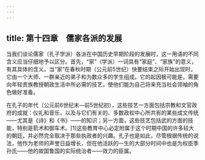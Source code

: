 ```yaml
---
---
---
```

title: 第十四章　儒家各派的发展
---



当我们谈论儒家（孔子学派）各派在中国历史早期阶段的发展时，这一用语的不同含义应当仔细地予以区分。首先，“家”（学派）一词具有“家庭”、“家族”的意义，有其具体的含义。当“家”在春秋时期（公元前5世纪）快要结束之际开始出现时，它由一个大师、一群亲近的弟子和为数众多的学生组成。它的起因极可能是，需要向年轻贵族教授朝政生活中所必需的技艺，使他们能为自己将来充当社会领袖的角色做好准备。

在孔子的年代（公元前6世纪末—前5世纪初），这些技艺一方面包括宗教和文官政府的成就：仪礼和音乐，以及与它们有关的、多数政权中心所共有的某些成文传统——尤其是《诗》和《书》——的知识；另一方面，这些技艺包括武的方面的技能，特别是箭术和御车术。[1]这些教育中心必定附属于这个时期中国的许多较大的朝廷，并必然完全取决于那些执政者的兴趣。孔子也是如此，尽管根据传统的说法，他作为老师的声誉日益增长，但在他活跃的一生的大部分时间中也是为权臣季孙氏——他的故国鲁国的实际统治者——效力的臣属。